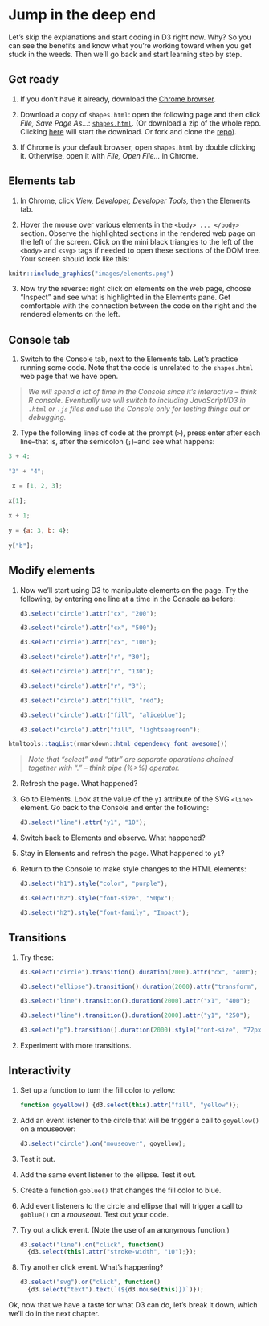 # Jump in the deep end <i class="fas fa-swimmer"></i> {#jump} 

Let's skip the explanations and start coding in D3 right now. Why? So you can see the benefits and know what you're working toward when you get stuck in the weeds.  Then we'll go back and start learning step by step. 


## Get ready <i class="fas fa-forward"></i>

1. If you don't have it already, download the [Chrome browser](https://www.google.com/chrome/){target="_blank"}.


2. Download a copy of `shapes.html`:  open the following page and then click *File, Save Page As...*: [`shapes.html`](https://raw.githubusercontent.com/jtr13/d3book/master/code/shapes.html){target="_blank"}. (Or download a zip of the whole repo. Clicking [here](https://github.com/jtr13/d3book/archive/master.zip){target="_blank"} will start the download. Or fork and clone the  [repo](https://github.com/jtr13/d3book){target="_blank"}).

3. If Chrome is your default browser, open `shapes.html` by double clicking it. Otherwise, open it with *File, Open File...* in Chrome.

## Elements tab <i class="far fa-folder"></i>

1. In Chrome, click *View, Developer, Developer Tools,* then the Elements tab. 

2. Hover the mouse over various elements in the `<body> ... </body>` section.  Observe the highlighted sections in the rendered web page on the left of the screen. Click on the mini black triangles to the left of the `<body>` and `<svg>` tags if needed to open these sections of the DOM tree. Your screen should look like this:

```r
knitr::include_graphics("images/elements.png")
```

3. Now try the reverse: right click on elements on the web page, choose "Inspect" and see what is highlighted in the Elements pane. Get comfortable with the connection between the code on the right and the rendered elements on the left.

## Console tab <i class="far fa-folder"></i>

1. Switch to the Console tab, next to the Elements tab. Let's practice running some code. Note that the code is unrelated to the `shapes.html` web page that we have open. 
    
> <i class="far fa-lightbulb"></i> *We will spend a lot of time in the Console since it's interactive -- think R console. Eventually we will switch to including JavaScript/D3 in `.html` or `.js` files and use the Console only for testing things out or debugging.* 


2. Type the following lines of code at the prompt (`>`), press enter after each line--that is, after the semicolon (`;`)--and see what happens:

``` javascript
3 + 4;
    
"3" + "4";

 x = [1, 2, 3];
    
x[1];
    
x + 1;
    
y = {a: 3, b: 4};
    
y["b"];
```

## Modify elements <i class="fas fa-exchange-alt"></i>

1.  Now we'll start using D3 to manipulate elements on the page. Try the following, by entering one line at a time in the Console as before:

    ``` javascript
    d3.select("circle").attr("cx", "200");

    d3.select("circle").attr("cx", "500");

    d3.select("circle").attr("cx", "100");

    d3.select("circle").attr("r", "30");

    d3.select("circle").attr("r", "130");

    d3.select("circle").attr("r", "3");

    d3.select("circle").attr("fill", "red");

    d3.select("circle").attr("fill", "aliceblue");

    d3.select("circle").attr("fill", "lightseagreen");
    ```
    
```r
htmltools::tagList(rmarkdown::html_dependency_font_awesome())
```
    
> <i class="far fa-lightbulb"></i> *Note that "select" and "attr" are separate operations chained together with "." -- think pipe (%>%) operator.*

    

2.  Refresh the page. What happened?

3.  Go to Elements. Look at the value of the `y1` attribute of the SVG `<line>` element. Go back to the Console and enter the following:

    ``` javascript
    d3.select("line").attr("y1", "10");
    ```

4.  Switch back to Elements and observe. What happened?

5.  Stay in Elements and refresh the page. What happened to `y1`?

6. Return to the Console to make style changes to the HTML elements:

    ``` javascript
    d3.select("h1").style("color", "purple");

    d3.select("h2").style("font-size", "50px");

    d3.select("h2").style("font-family", "Impact");
    ```

## Transitions <i class="far fa-paper-plane"></i>

1.  Try these:

    ``` javascript
    d3.select("circle").transition().duration(2000).attr("cx", "400");

    d3.select("ellipse").transition().duration(2000).attr("transform", "translate (400, 400)");

    d3.select("line").transition().duration(2000).attr("x1", "400");

    d3.select("line").transition().duration(2000).attr("y1", "250");

    d3.select("p").transition().duration(2000).style("font-size", "72px");
    ```

2.  Experiment with more transitions.

## Interactivity <i class="fas fa-mouse-pointer"></i> 


1.  Set up a function to turn the fill color to yellow:

    ``` javascript
    function goyellow() {d3.select(this).attr("fill", "yellow")};
    ```

2.  Add an event listener to the circle that will be trigger a call to `goyellow()` on a mouseover:

    ``` javascript
    d3.select("circle").on("mouseover", goyellow);
    ```

3.  Test it out.

4.  Add the same event listener to the ellipse. Test it out.

5.  Create a function `goblue()` that changes the fill color to blue.

6.  Add event listeners to the circle and ellipse that will trigger a call to `goblue()` on a *mouseout*. Test out your code.

7.  Try out a click event. (Note the use of an anonymous function.)

    ``` javascript
    d3.select("line").on("click", function()
      {d3.select(this).attr("stroke-width", "10");});
    ```

8.  Try another click event. What's happening?

    ``` javascript
    d3.select("svg").on("click", function()
      {d3.select("text").text(`(${d3.mouse(this)})`)});
    ```

Ok, now that we have a taste for what D3 can do, let's break it down, which we'll do in the next chapter.

